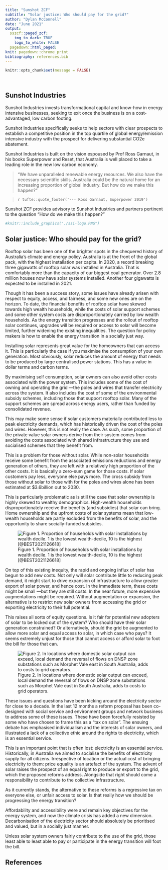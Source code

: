 ```yaml
---
title: "Sunshot ZCF"
subtitle: "Solar justice: Who should pay for the grid?"
author: "Dylan McConnell"
date: "June 2021"
output: 
  sszcf::paged_zcf:
    img_to_dark: TRUE
    logo_to_white: FALSE
  pagedown::html_paged:
knit: pagedown::chrome_print
bibliography: references.bib
---
```

  
```r
knitr::opts_chunk$set(message = FALSE)
 
  
```


\pagebreak



## Sunshot Industries {-}

Sunshot Industries invests transformational capital and know-how in energy intensive businesses, seeking to exit once the business is on a cost-advantaged, low carbon footing.

Sunshot Industries specifically  seeks to help  sectors with clear prospects to establish a competitive position in the top quartile of global energy/emission intensive industry with  the prospect for delivering substantial CO2e abatement.

Sunshot Industries is built on the vision espoused by Prof Ross Garnaut, in his books Superpower and Reset, that Australia is well placed to take  a leading role in the new low carbon economy.


> "We have unparalleled renewable energy resources.  We also have the necessary scientific skills. 
> Australia could be the natural home for an increasing proportion of global industry. 
> But how do we make this happen?"

> `r tufte::quote_footer('--- Ross Garnaut, Superpower 2019')`


Sunshot ZCF provides advisory to Sunshot Industries and partners pertinent to  the question "How do we make this happen?"

```r

#knitr::include_graphics("./ssi-logo.PNG")
```



\newpage

## Solar justice: Who should pay for the grid? {-}
 
Rooftop solar has been one of the brighter spots in the chequered history of Australia’s climate and energy policy. Australia is at the front of the global pack, with the highest installation per capita. In 2020, a record breaking three gigawatts of rooftop solar was installed in Australia. That is comfortably more than the capacity of our biggest coal generator. Over 2.8 million houses now have solar systems installed. Another four gigawatts is expected to be installed in 2021.

Though it has been a success story, some issues have already arisen with respect to equity, access, and fairness, and some new ones are on the horizon. To date, the financial benefits of rooftop solar have skewed towards high wealth households, while the costs of solar support schemes and some other system costs are disproportionately carried by low wealth households. As the energy transition progresses and the rollout of rooftop solar continues, upgrades will be required or access to solar will become limited, further widening the existing inequalities. The question for policy makers is how to enable the energy transition in a socially just way.

Installing solar represents great value for the homeowners that can access it. This is particularly the case if you maximise the consumption of your own generation. Most obviously, solar reduces the amount of energy that needs to be produced by large centralised power stations. This has a value in dollar terms and carbon terms.

By maximising self consumption, solar owners can also avoid other costs associated with the power system. This includes some of the cost of owning and operating the grid —the poles and wires that transfer electricity across the system. It also includes the cost of some of the environmental subsidy schemes, including those that support rooftop solar. Many of the support schemes are spread across energy users, rather than funded by consolidated revenue.

This may make some sense if solar customers materially contributed less to peak electricity demands, which has historically driven the cost of the poles and wires. However, this is not really the case. As such, some proportion of the private value solar owners derive from their system comes from avoiding the costs associated with shared infrastructure they use and socialised schemes that they benefit from.

This is a problem for those without solar. While non-solar households receive some benefit from the associated emissions reductions and energy generation of others, they are left with a relatively high proportion of the other costs. It is basically a zero-sum game for those costs. If solar customers pay less, everyone else pays more. The cross subsidy from those without solar to those with for the poles and wires alone has been estimated at $3.6billion out to 2030.

This is particularly problematic as is still the case that solar ownership is highly skewed to wealthy demographics. High-wealth households disproportionately receive the benefits (and subsidies) that solar can bring. Home ownership and the upfront costs of solar systems mean that low-wealth households are partly excluded from the benefits of solar, and the opportunity to share socially-funded subsidies.

![Figure 1. Proportion of households with solar installations by wealth decile. 1 is the lowest wealth-decile,   10 is the highest [@BEST2021126618]](figs/wealth-decile.png)


On top of this existing inequity, the rapid and ongoing influx of solar has begun to add new costs. Not only will solar contribute little to reducing peak demand, it might start to drive expansion of infrastructure to allow greater export of solar power, and hence cost. In the immediate term, these costs might be small —but they are still costs. In the near future, more expensive augmentations might be required. Without augmentation or expansion, the alternative is to restrict new solar owners from accessing the grid or exporting electricity to their full potential.

   

This raises all sorts of equity questions. Is it fair for potential new adopters of solar to be locked out of the system? Who should have their solar generation constrained? Or alternatively, should the grid be augmented to allow more solar and equal access to solar, in which case who pays? It seems extremely unjust for those that cannot access or afford solar to foot the bill for those that can.


![Figure 2. In locations where domestic solar output can exceed,  local demand the reversal of flows  on DNSP zone substations such as Morphet Vale east in South Australia, adds to costs to grid operators.](figs/min-system-load.png)

These issues and questions have been kicking around the electricity sector for close to a decade. In the last 12 months a reform proposal has been co-designed with social service and environment groups and network business to address some of these issues. These have been forcefully resisted by some who have chosen to frame this as a “tax on solar”. The ensuing debate has emphasised individualism and the interests of solar owners, and illustrated a lack of a collective ethic around the rights to electricity, which is an essential service.

This is an important point that is often lost: electricity is an essential service. Historically, in Australia we aimed to socialise the benefits of electricity supply for all citizens. Irrespective of location or the actual cost of bringing electricity to them: price equality is an artefact of the system. The advent of solar raises the prospect of an equal right to produce or export to the grid, which the proposed reforms address. Alongside that right should come a responsibility to contribute to the collective infrastructure.

As it currently stands, the alternative to these reforms is a regressive tax on everyone else, or unfair access to solar. Is that really how we should be progressing the energy transition?

Affordability and accessibility were and remain key objectives for the energy system, and now the climate crisis has added a new dimension. Decarbonisation of the electricity sector should absolutely be prioritised and valued, but in a socially just manner.

Unless solar system owners fairly contribute to the use of the grid, those least able to least able to pay or participate in the energy transition will foot the bill.

 
\newpage

## References {-}

